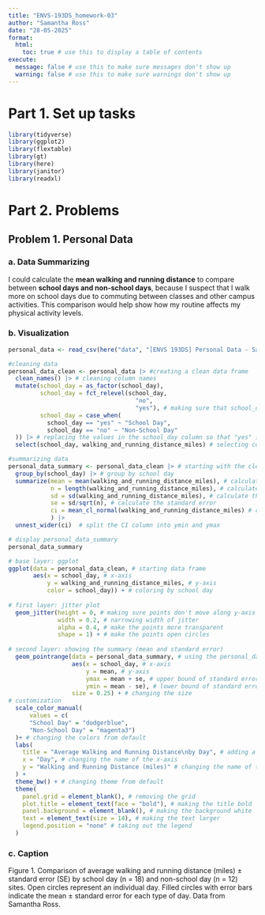 ```yaml
---
title: "ENVS-193DS_homework-03"
author: "Samantha Ross"
date: "28-05-2025"
format:
  html:
    toc: true # use this to display a table of contents
execute:
  message: false # use this to make sure messages don't show up
  warning: false # use this to make sure warnings don't show up
---
```


# Part 1. Set up tasks

```r

library(tidyverse)
library(ggplot2)
library(flextable)
library(gt)
library(here)
library(janitor)
library(readxl)

```

# Part 2. Problems

## Problem 1. Personal Data

### a. Data Summarizing 

I could calculate the **mean walking and running distance** to compare between **school days and non-school days**, because I suspect that I walk more on school days due to commuting between classes and other campus activities. This comparison would help show how my routine affects my physical activity levels.

### b. Visualization

```r

personal_data <- read_csv(here("data", "[ENVS 193DS] Personal Data - Samantha Ross - Sheet1 (1).csv")) # storing personal data as an object called personal_data

#cleaning data 
personal_data_clean <- personal_data |> #creating a clean data frame
  clean_names() |> # cleaning column names
  mutate(school_day = as_factor(school_day),
         school_day = fct_relevel(school_day,
                                    "no",
                                    "yes"), # making sure that school_day is a factor and ordering levels
         school_day = case_when(
           school_day == "yes" ~ "School Day", 
           school_day == "no" ~ "Non-School Day"
  )) |> # replacing the values in the school_day column so that "yes" is now "School Day" and "no" is now "Non-School Day"
  select(school_day, walking_and_running_distance_miles) # selecting columns of interest

#summarizing data
personal_data_summary <- personal_data_clean |> # starting with the clean data frame
  group_by(school_day) |> # group by school day
  summarize(mean = mean(walking_and_running_distance_miles), # calculate mean miles walked/ran
            n = length(walking_and_running_distance_miles), # calculate the number of observations per type of day (sample size)
            sd = sd(walking_and_running_distance_miles), # calculate the standard deviation
            se = sd/sqrt(n), # calculate the standard error
            ci = mean_cl_normal(walking_and_running_distance_miles) # calculate the confidence interval
            ) |> 
  unnest_wider(ci)  # split the CI column into ymin and ymax

# display personal_data_summary
personal_data_summary

# base layer: ggplot
ggplot(data = personal_data_clean, # starting data frame
       aes(x = school_day, # x-axis
           y = walking_and_running_distance_miles, # y-axis
           color = school_day)) + # coloring by school day
  
# first layer: jitter plot
  geom_jitter(height = 0, # making sure points don't move along y-axis
              width = 0.2, # narrowing width of jitter
              alpha = 0.4, # make the points more transparent
              shape = 1) + # make the points open circles
  
# second layer: showing the summary (mean and standard error)
  geom_pointrange(data = personal_data_summary, # using the personal_data_summary data frame
                  aes(x = school_day, # x-axis
                      y = mean, # y-axis
                      ymax = mean + se, # upper bound of standard error
                      ymin = mean - se), # lower bound of standard error
                  size = 0.25) + # changing the size
# customization
  scale_color_manual(
      values = c(
      "School Day" = "dodgerblue",
      "Non-School Day" = "magenta3")
  )+ # changing the colors from default
  labs(
    title = "Average Walking and Running Distance\nby Day", # adding a title
    x = "Day", # changing the name of the x-axis
    y = "Walking and Running Distance (miles)" # changing the name of the y-axis
  ) +
  theme_bw() + # changing theme from default
  theme(
    panel.grid = element_blank(), # removing the grid
    plot.title = element_text(face = "bold"), # making the title bold
    panel.background = element_blank(), # making the background white
    text = element_text(size = 14), # making the text larger
    legend.position = "none" # taking out the legend
  )

```

### c. Caption

Figure 1. Comparison of average walking and running distance (miles) ± standard error (SE) by school day (n = 18) and non-school day (n = 12) sites. Open circles represent an individual day. Filled circles with error bars indicate the mean ± standard error for each type of day. Data from Samantha Ross.









